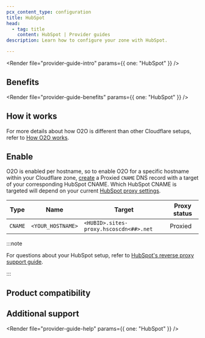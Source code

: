```yaml
---
pcx_content_type: configuration
title: HubSpot
head:
  - tag: title
    content: HubSpot | Provider guides
description: Learn how to configure your zone with HubSpot.

---
```



<Render file="provider-guide-intro" params={{ one: "HubSpot" }} />

## Benefits

<Render file="provider-guide-benefits" params={{ one: "HubSpot" }} />

## How it works

For more details about how O2O is different than other Cloudflare setups, refer to [How O2O works](/cloudflare-for-platforms/cloudflare-for-saas/saas-customers/how-it-works/).

## Enable

O2O is enabled per hostname, so to enable O2O for a specific hostname within your Cloudflare zone, [create](/dns/manage-dns-records/how-to/create-dns-records/#create-dns-records) a Proxied `CNAME` DNS record with a target of your corresponding HubSpot CNAME. Which HubSpot CNAME is targeted will depend on your current [HubSpot proxy settings](https://developers.hubspot.com/docs/cms/developer-reference/reverse-proxy-support#configure-the-proxy).

| Type    | Name              | Target                                 | Proxy status |
| ------- | ----------------- | -------------------------------------- | ------------ |
| `CNAME` | `<YOUR_HOSTNAME>` | `<HUBID>.sites-proxy.hscoscdn<##>.net` | Proxied      |

:::note


For questions about your HubSpot setup, refer to [HubSpot's reverse proxy support guide](https://developers.hubspot.com/docs/cms/developer-reference/reverse-proxy-support).


:::

## Product compatibility

<Render file="provider-guide-compatibility" />

## Additional support

<Render file="provider-guide-help" params={{ one: "HubSpot" }} />
